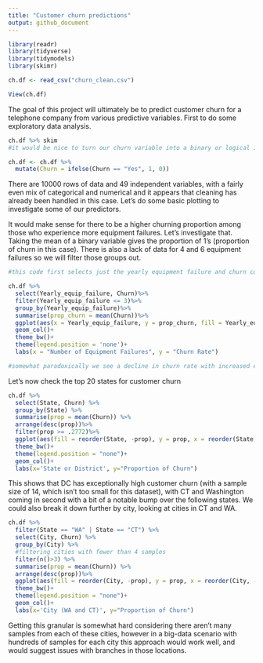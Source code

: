 ```yaml
---
title: "Customer churn predictions"
output: github_document
---
```


```r
library(readr)
library(tidyverse)
library(tidymodels)
library(skimr)

ch.df <- read_csv("churn_clean.csv")

View(ch.df)
```

The goal of this project will ultimately be to predict customer churn for a telephone company from various predictive variables. First to do some exploratory data analysis.

```r
ch.df %>% skim
#it would be nice to turn our churn variable into a binary or logical instead of a factor with "Yes" and "No" categories, so I will do that below.

ch.df <- ch.df %>%
  mutate(Churn = ifelse(Churn == "Yes", 1, 0))

```

There are 10000 rows of data and 49 independent variables, with a fairly even mix of categorical and numerical and it appears that cleaning has already been handled in this case. Let's do some basic plotting to investigate some of our predictors.


It would make sense for there to be a higher churning proportion among those who experience more equipment failures. Let's investigate that. Taking the mean of a binary variable gives the proportion of 1's (proportion of churn in this case). There is also a lack of data for 4 and 6 equipment failures so we will filter those groups out. 

```r
#this code first selects just the yearly equipment failure and churn columns, filters for 3 failures or fewer, and then takes the proportion of customers who leave (proportion of churn). The ggplot portion then generates the plot.

ch.df %>%
  select(Yearly_equip_failure, Churn)%>%
  filter(Yearly_equip_failure <= 3)%>%
  group_by(Yearly_equip_failure)%>%
  summarise(prop_churn = mean(Churn))%>%
  ggplot(aes(x = Yearly_equip_failure, y = prop_churn, fill = Yearly_equip_failure))+
  geom_col()+
  theme_bw()+
  theme(legend.position = 'none')+
  labs(x = "Number of Equipment Failures", y = "Churn Rate")

#somewhat paradoxically we see a decline in churn rate with increased equipment failures, this could mean any number of things, possibly those customers are just the ones that report failures and the customers who do not simply leave. In either case the difference is small. 
```


Let's now check the top 20 states for customer churn

```r
ch.df %>% 
  select(State, Churn) %>%
  group_by(State) %>%
  summarise(prop = mean(Churn)) %>%
  arrange(desc(prop))%>%
  filter(prop >= .2772)%>%
  ggplot(aes(fill = reorder(State, -prop), y = prop, x = reorder(State, -prop)))+
  theme_bw()+
  theme(legend.position = "none")+
  geom_col()+
  labs(x='State or District', y="Proportion of Churn")
```

This shows that DC has exceptionally high customer churn (with a sample size of 14, which isn't too small for this dataset), with CT and Washington coming in second with a bit of a notable bump over the following states. We could also break it down further by city, looking at cities in CT and WA.

```r
ch.df %>% 
  filter(State == "WA" | State == "CT") %>%
  select(City, Churn) %>% 
  group_by(City) %>%
  #filtering cities with fewer than 4 samples
  filter(n()>3) %>%
  summarise(prop = mean(Churn)) %>%
  arrange(desc(prop))%>%
  ggplot(aes(fill = reorder(City, -prop), y = prop, x = reorder(City, -prop)))+
  theme_bw()+
  theme(legend.position = "none")+
  geom_col()+
  labs(x='City (WA and CT)', y="Proportion of Churn")
```


Getting this granular is somewhat hard considering there aren't  many samples from each of these cities, however in a big-data scenario with hundreds of samples for each city this approach would work well, and would suggest issues with branches in those locations.
